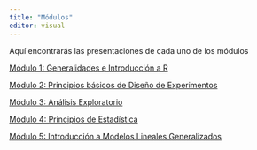 ---
title: "Módulos"
editor: visual
---

Aquí encontrarás las presentaciones de cada uno de los módulos

[Módulo 1: Generalidades e Introducción a R](https://mmorenozam.github.io/uce2023-modulo1/){target="_blank"}

[Módulo 2: Principios básicos de Diseño de Experimentos](https://mmorenozam.github.io/uce2023-modulo2/){target="_blank"}

[Módulo 3: Análisis Exploratorio](https://mmorenozam.github.io/uce2023-modulo3/){target="_blank"}

[Módulo 4: Principios de Estadística](https://mmorenozam.github.io/uce2023-modulo4/){target="_blank"}

[Módulo 5: Introducción a Modelos Lineales Generalizados](https://mmorenozam.github.io/uce2023-modulo5/){target="_blank"}


